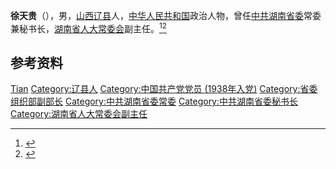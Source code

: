 {{Orphan|time=2020-07-11T02:56:30+00:00}}
'''徐天贵'''（{{bd|1918年|5月|1994年|4月13日}}），男，[[山西|山西]][[辽县|辽县]]人，[[中华人民共和国|中华人民共和国]]政治人物，曾任[[中共湖南省委|中共湖南省委]]常委兼秘书长，[[湖南省人大常委会|湖南省人大常委会]]副主任。<ref>{{Cite book|title=湖南大辞典|author=禹舜主编; 朱益民, 姚洪波, 易延绶等副主编|publisher=新华出版社|year=1995|isbn=|location=北京|pages=}}</ref><ref>{{Cite book|title=湖南百科全书|author=禹舜主编; 洪期钧副主编|publisher=岳麓书社|year=1999|isbn=|location=长沙|pages=}}</ref>

== 参考资料 ==
{{reflist}}

{{中国人物小作品}}

{{Authority control}}
{{DEFAULTSORT:Xu徐}}
[[Category:徐姓|Tian]]
[[Category:辽县人|Category:辽县人]]
[[Category:中国共产党党员_(1938年入党)|Category:中国共产党党员 (1938年入党)]]
[[Category:省委组织部副部长|Category:省委组织部副部长]]
[[Category:中共湖南省委常委|Category:中共湖南省委常委]]
[[Category:中共湖南省委秘书长|Category:中共湖南省委秘书长]]
[[Category:湖南省人大常委会副主任|Category:湖南省人大常委会副主任]]
